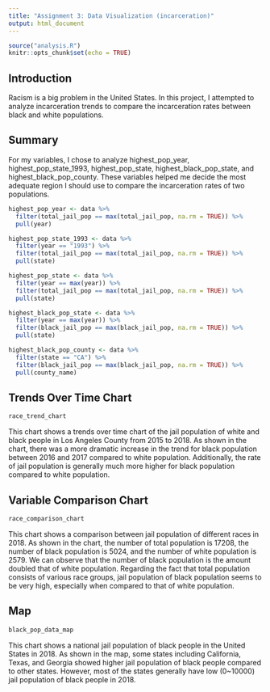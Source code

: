 ---
title: "Assignment 3: Data Visualization (incarceration)"
output: html_document
---

```{r setup, include = FALSE}
source("analysis.R")
knitr::opts_chunk$set(echo = TRUE)
```

## Introduction
Racism is a big problem in the United States. In this project, I attempted to analyze incarceration trends to compare the incarceration rates between black and white populations.

## Summary
For my variables, I chose to analyze highest_pop_year, highest_pop_state_1993, highest_pop_state, 
highest_black_pop_state, and highest_black_pop_county. These variables helped me decide the most 
adequate region I should use to compare the incarceration rates of two populations.

```{r, echo = TRUE, eval = TRUE}

highest_pop_year <- data %>%
  filter(total_jail_pop == max(total_jail_pop, na.rm = TRUE)) %>%
  pull(year)

highest_pop_state_1993 <- data %>%
  filter(year == "1993") %>%
  filter(total_jail_pop == max(total_jail_pop, na.rm = TRUE)) %>%
  pull(state)

highest_pop_state <- data %>%
  filter(year == max(year)) %>%
  filter(total_jail_pop == max(total_jail_pop, na.rm = TRUE)) %>%
  pull(state)

highest_black_pop_state <- data %>%
  filter(year == max(year)) %>%
  filter(black_jail_pop == max(black_jail_pop, na.rm = TRUE)) %>%
  pull(state)

highest_black_pop_county <- data %>%
  filter(state == "CA") %>%
  filter(black_jail_pop == max(black_jail_pop, na.rm = TRUE)) %>%
  pull(county_name)

```

## Trends Over Time Chart
```{r, echo = FALSE, warning = FALSE, message = FALSE}
race_trend_chart
```
This chart shows a trends over time chart of the jail population of white and black people in Los Angeles County from 2015 to 2018. As shown in the chart, there was a more dramatic increase in the trend for black population between 2016 and 2017 compared to white population. Additionally, the rate of jail population is generally much more higher for black population compared to white population.

## Variable Comparison Chart
```{r, echo = FALSE, warning = FALSE, message = FALSE}
race_comparison_chart
```
This chart shows a comparison between jail population of different races in 2018. As shown in the chart, the number of total population is 17208, the number of black population is 5024, and the number of white population is 2579. We can observe that the number of black population is the amount doubled that of white population. Regarding the fact that total population consists of various race groups, jail population of black population seems to be very high, especially when compared to that of white population.

## Map
```{r, echo = FALSE, warning = FALSE, message = FALSE}
black_pop_data_map
```
This chart shows a national jail population of black people in the United States in 2018. As shown in the map, some states including California, Texas, and Georgia showed higher jail population of black people compared to other states. However, most of the states generally have low (0~10000) jail population of black people in 2018.
